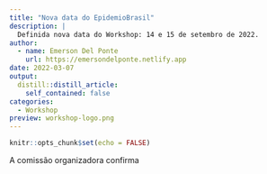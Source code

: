 ```yaml
---
title: "Nova data do EpidemioBrasil"
description: |
  Definida nova data do Workshop: 14 e 15 de setembro de 2022.
author:
  - name: Emerson Del Ponte
    url: https://emersondelponte.netlify.app
date: 2022-03-07
output:
  distill::distill_article:
    self_contained: false
categories:
  - Workshop
preview: workshop-logo.png
---
```



```r
knitr::opts_chunk$set(echo = FALSE)
```

A comissão organizadora confirma

